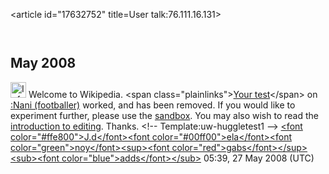 <article id="17632752" title=User talk:76.111.16.131>
	<talkpage id="17632752" title="User talk:76.111.16.131">
== May 2008 ==

[[Image:Information.png|25px]] Welcome to Wikipedia. &lt;span class=&quot;plainlinks&quot;&gt;[http://en.wikipedia.org/wiki/Nani_(footballer)?diff=215212935 Your test]&lt;/span&gt; on [[:Nani (footballer)]] worked, and has been removed. If you would like to experiment further, please use the [[Wikipedia:Sandbox|sandbox]]. You may also wish to read the [[Wikipedia:Introduction|introduction to editing]]. Thanks. &lt;!-- Template:uw-huggletest1 --&gt; [[User:J.delanoy|&lt;font color=&quot;#ffe800&quot;&gt;J.d&lt;/font&gt;&lt;font color=&quot;#00ff00&quot;&gt;ela&lt;/font&gt;&lt;font color=&quot;green&quot;&gt;noy&lt;/font&gt;]][[User Talk:J.delanoy|&lt;sup&gt;&lt;font color=&quot;red&quot;&gt;gabs&lt;/font&gt;&lt;/sup&gt;]][[Special:Contributions/J.delanoy|&lt;sub&gt;&lt;font color=&quot;blue&quot;&gt;adds&lt;/font&gt;&lt;/sub&gt;]] 05:39, 27 May 2008 (UTC)
	</talkpage>
</article>